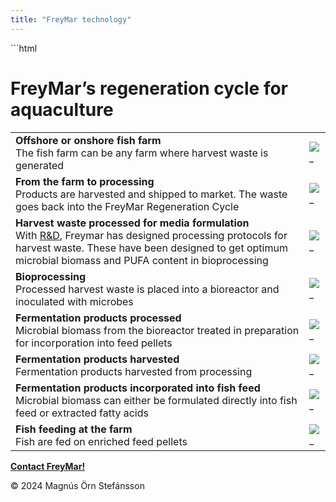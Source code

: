 ```yaml
---
title: "FreyMar technology"
---
```

```html

<html lang="en">


<h1>FreyMar's regeneration cycle for aquaculture</h1>
<div class="line"></div>

<thead>
    <title>Table: Freymar's regeneration cycle</title>
    <link rel="stylesheet" href="Styles-FrMr.css">
</thead>
<tbody>
    <body>
        <div class="table_tech"></div>
        <table class="table_tech">
            <tr>
                <td><b>Offshore or onshore fish farm</b>
                    <br>The fish farm can be any farm where harvest waste is generated
                </td>
                <td>
                    <img src="SourceDocuments/FisFarm-Regeneration-Cycle.svg" alt="_" class="img_tech">
                </td>
            </tr>
            <tr> 
                <td><b>From the farm to processing</b>
                    <br>Products are harvested and shipped to market. The waste goes back into the FreyMar Regeneration Cycle
                </td>
                <td>
                    <img src="SourceDocuments/Processing-Regeneration-Cycle.svg" alt="_" class="img_tech">
                </td>
            </tr>
            <tr>
                <td><b>Harvest waste processed for media formulation</b>
                    <br>With <a href="r-n-d.html">R&D</a>, Freymar has designed processing protocols for harvest waste. These have been designed to get optimum microbial biomass and PUFA content in bioprocessing
                </td>
                <td>
                    <img src="SourceDocuments/WasteProcessed-Regeneration-Cycle.svg" alt="_" class="img_tech"> 
                </td>
            </tr>
            <tr>
                <td><b>Bioprocessing</b>
                    <br>Processed harvest waste is placed  into a bioreactor and inoculated  with microbes
                </td>
                <td>
                    <img src="SourceDocuments/Bioreactor-Regeneration-Cycle.svg" alt="_" class="img_tech"> 
                </td>
            </tr>
            <tr>
                <td><b>Fermentation products processed</b>
                    <br>Microbial biomass from the bioreactor treated in preparation for incorporation into feed pellets
                </td>
                <td>
                    <img src="SourceDocuments/FermentationProductsProcessed-Regeneration-Cycle.svg" alt="_" class="img_tech">
                </td>
            </tr>
            <tr>
                <td><b>Fermentation products harvested</b>
                    <br>Fermentation products harvested from processing</td>
                <td>
                    <img src="SourceDocuments/FermentationProductsHarvested-Regeneration-Cycle.svg" alt="_" class="img_tech"> 
                </td>
            </tr>
            <tr>
                <td><b>Fermentation products incorporated into fish feed</b>
                    <br>Microbial biomass can either be formulated directly into fish feed or extracted fatty acids
                </td>
                <td>
                    <img src="SourceDocuments/FishFeed-Regeneration-Cycle.svg" alt="_" class="img_tech"> 
                </td>
            </tr>
            <tr>
                <td><b>Fish feeding at the farm</b>
                    <br>Fish are fed on enriched feed pellets
                </td>
                <td>
                    <img src="SourceDocuments/FishAreFed-Regeneration-Cycle.svg" alt="_" class="img_tech"> 
                </td>
            </tr>
        </table>
    </body>
</tbody>

<!-- Footer: -->

<head>
    <meta charset="UTF-8">
    <meta name="viewport" content="width=device-width, initial-scale=1.0">
    <link rel="stylesheet" href="Styles-FrMr.css">
    <title>My Website</title>
</head>

<body>
    <!-- Your website content goes here -->
    <footer>
        <p><a href="mailto:mostinn@gmail.com"><b>Contact FreyMar!</b></a></p>
        <p>© 2024 Magnús Örn Stefánsson</p>
    </footer>
</body>
</html>